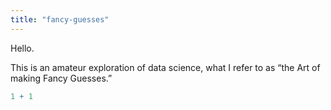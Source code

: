 ```yaml
---
title: "fancy-guesses"
---
```


Hello.

This is an amateur exploration of data science, what I refer to as "the Art of making Fancy Guesses."

```r
1 + 1
```
